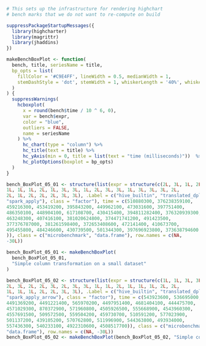 ```r
# This sets up the infrastructure for rendering highchart
# bench marks that we do not want to re-compute on build

suppressPackageStartupMessages({
  library(highcharter)
  library(magrittr)
  library(jhaddins)
})

makeBenchBoxPlot <- function(
  bench, title, seriesName = title, 
  bp_opts = list(
    fillColor = '#C9E4FF', lineWidth = 0.5, medianWidth = 1,
    stemDashStyle = 'dot', stemWidth = 1, whiskerLength = '40%', whiskerWidth = 1
  )
) {
  suppressWarnings(
    hcboxplot(
      x = round(bench$time / 10 ^ 6, 0),
      var = bench$expr,
      color = "blue",
      outliers = FALSE,
      name = seriesName
    ) %>%
      hc_chart(type = "column") %>%
      hc_title(text = title) %>%
      hc_yAxis(min = 0, title = list(text = "time (milliseconds)"))  %>%
      hc_plotOptions(boxplot = bp_opts)
  )
}
```

```r
bench_BoxPlot_05_01 <- structure(list(expr = structure(c(2L, 3L, 1L, 2L, 1L, 2L, 1L, 
1L, 1L, 1L, 2L, 1L, 3L, 3L, 1L, 2L, 3L, 3L, 1L, 3L, 3L, 3L, 2L, 
2L, 1L, 2L, 2L, 2L, 3L, 3L), .Label = c("hive_builtin", "translated_dplyr", 
"spark_apply"), class = "factor"), time = c(510880300, 376238359100, 
459216300, 453419200, 395843200, 449962100, 473031600, 397751400, 
486350100, 448904100, 617108700, 430415400, 394811282400, 376320939300, 
463248300, 407416100, 381020624800, 374471741200, 491423500, 
377376787000, 381261598400, 372653408600, 472141400, 410673700, 
495455800, 484246600, 430739500, 501344300, 397696923800, 373638794600
)), class = c("microbenchmark", "data.frame"), row.names = c(NA, 
-30L))

bench_BoxPlot_05_01 <- makeBenchBoxPlot(
  bench_BoxPlot_05_01,
  "Simple column transformation on a small dataset"
)
```

```r
bench_BoxPlot_05_02 <- structure(list(expr = structure(c(1L, 1L, 3L, 3L, 2L, 3L, 3L, 
2L, 3L, 2L, 2L, 3L, 2L, 3L, 3L, 1L, 1L, 2L, 1L, 1L, 1L, 2L, 2L, 
1L, 1L, 1L, 2L, 2L, 3L, 3L), .Label = c("hive_builtin", "translated_dplyr", 
"spark_apply_arrow"), class = "factor"), time = c(543923600, 536695000, 
4491369200, 4491221400, 565970200, 4497951400, 4681404100, 444475700, 
4571029300, 870372900, 571960800, 4505926500, 555668900, 4543960300, 
4557691500, 509572500, 559504200, 459730700, 510591200, 577023900, 
501137200, 439105200, 570762800, 511996900, 544363800, 493934000, 
557436300, 540233100, 4922310600, 4508517700)), class = c("microbenchmark", 
"data.frame"), row.names = c(NA, -30L))
bench_BoxPlot_05_02 <- makeBenchBoxPlot(bench_BoxPlot_05_02, "Simple column transformation on a small dataset")
```
